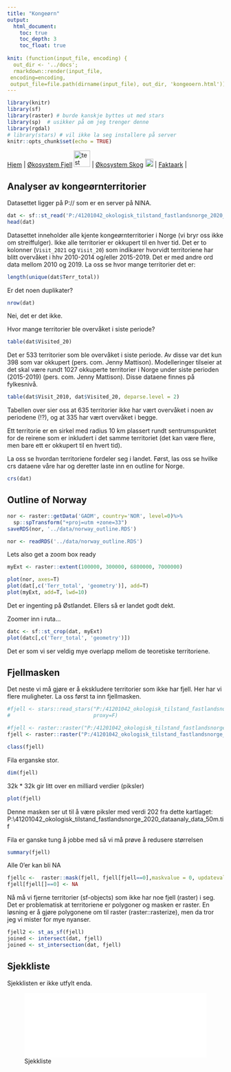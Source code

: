 ```yaml
---
title: "Kongeørn"
output:
  html_document:
    toc: true
    toc_depth: 3
    toc_float: true
    
knit: (function(input_file, encoding) {
  out_dir <- '../docs';
  rmarkdown::render(input_file,
 encoding=encoding,
 output_file=file.path(dirname(input_file), out_dir, 'kongeoern.html'))})
---
```


```r
library(knitr)
library(sf)
library(raster) # burde kanskje byttes ut med stars
library(sp)  # usikker på om jeg trenger denne
library(rgdal)
# library(stars) # vil ikke la seg installere på server
knitr::opts_chunk$set(echo = TRUE)
```


[Hjem](https://ninanor.github.io/IBECA) | 
[Økosystem Fjell](https://ninanor.github.io/IBECA/fjell)
![test](../figures/fjellLogo.png){width=1cm} |
[Økosystem Skog](https://ninanor.github.io/IBECA/skog)
![test](../figures/skogLogo.png){width=0.5cm} |
[Faktaark](https://ninanor.github.io/IBECA/faktaark) |


## Analyser av kongeørnterritorier
Datasettet ligger på P:// som er en server på NINA.


```r
dat <- sf::st_read('P:/41201042_okologisk_tilstand_fastlandsnorge_2020_dataanaly/fjell2021/data/utbredelseKongeoern/Buff_10_All_terr_kongeørn.shp')
head(dat)
```
Datasettet inneholder alle kjente kongeørnterritorier i Norge (vi bryr oss ikke om streiffulger). Ikke alle territorier er okkupert til en hver tid. Det er to kolonner (`Visit_2021` og `Visit_20`) som indikarer hvorvidt territoriene har blitt overvåket i hhv 2010-2014 og/eller 2015-2019. Det er med andre ord data mellom 2010 og 2019. La oss se hvor mange territorier det er:

```r
length(unique(dat$Terr_total))
```
Er det noen duplikater?
```r
nrow(dat)
```
Nei, det er det ikke.

Hvor mange territorier ble overvåket i siste periode?
```r
table(dat$Visited_20)
```
Det er 533 territorier som ble overvåket i siste periode. Av disse var det kun 398 som var okkupert (pers. com. Jenny Mattison). Modelleringer tilseier at det skal være rundt 1027 okkuperte territorier i Norge under siste perioden (2015-2019) (pers. com. Jenny Mattison). Disse dataene finnes på fylkesnivå.  

```r
table(dat$Visit_2010, dat$Visited_20, deparse.level = 2)
```
Tabellen over sier oss at 635 territorier ikke har vært overvåket i noen av periodene (!?), og at 335 har vært overvåket i begge. 


Ett territorie er en sirkel med radius 10 km plassert rundt sentrumspunktet for de reirene som er inkludert i det samme territoriet (det kan være flere, men bare ett er okkupert til en hvert tid).

La oss se hvordan territoriene fordeler seg i landet. Først, las oss se hvilke crs dataene våre har og deretter laste inn en outline for Norge.

```r
crs(dat)
```




## Outline of Norway
```r
nor <- raster::getData('GADM', country='NOR', level=0)%>%
  sp::spTransform("+proj=utm +zone=33")
saveRDS(nor, '../data/norway_outline.RDS')
```

```r
nor <- readRDS('../data/norway_outline.RDS')
```

Lets also get a zoom box ready
```r
myExt <- raster::extent(100000, 300000, 6800000, 7000000)
```


```r
plot(nor, axes=T)
plot(dat[,c('Terr_total', 'geometry')], add=T)
plot(myExt, add=T, lwd=10)


```
Det er ingenting på Østlandet. Ellers så er landet godt dekt.

Zoomer inn i ruta...
```r
datc <- sf::st_crop(dat, myExt)
plot(datc[,c('Terr_total', 'geometry')])

```
Det er som vi ser veldig mye overlapp mellom de teoretiske territoriene.



## Fjellmasken
Det neste vi må gjøre er å ekskludere territorier som ikke har fjell. Her har vi flere muligheter. La oss først ta inn fjellmasken.

```r
#fjell <- stars::read_stars("P:/41201042_okologisk_tilstand_fastlandsnorge_2020_dataanaly/FINAL/Raw_data/Ecosystems/ecoMap_50m.tif",
#                           proxy=F)

#fjell <- raster::raster("P:/41201042_okologisk_tilstand_fastlandsnorge_2020_dataanaly/FINAL/Raw_data/Ecosystems/ecoMap_50m.tif")
fjell <- raster::raster("P:/41201042_okologisk_tilstand_fastlandsnorge_2020_dataanaly/M/Fjell/Mountain ecosystem Norge 50m.tif")

class(fjell)
```
Fila erganske stor.


```r
dim(fjell)
```
32k * 32k gir litt over en milliard verdier (piksler)


```r
plot(fjell)
```
Denne masken ser ut til å være piksler med verdi 202 fra dette kartlaget:
P:\41201042_okologisk_tilstand_fastlandsnorge_2020_dataanaly\FINAL\Raw_data\Ecosystems\ecoMap_50m.tif

Fila er ganske tung å jobbe med så vi må prøve å redusere størrelsen
```r
summary(fjell)
```

Alle 0'er kan bli NA

```r
fjellc <-  raster::mask(fjell, fjell[fjell==0],maskvalue = 0, updatevalue = NA)
fjell[fjell[]==0] <- NA

```


Nå må vi fjerne territorier (sf-objects) som ikke har noe fjell (raster) i seg. Det er problematisk at territoriene er polygoner og masken er raster. En løsning er å gjøre polygonene om til raster (raster::rasterize), men da tror jeg vi mister for mye nyanser.  

```r
fjell2 <- st_as_sf(fjell)
joined <- intersect(dat, fjell)
joined <- st_intersection(dat, fjell)
```

## Sjekkliste
Sjekklisten er ikke utfylt enda.

![Sjekkliste](../output/test/abc.pdf){width=100%}


